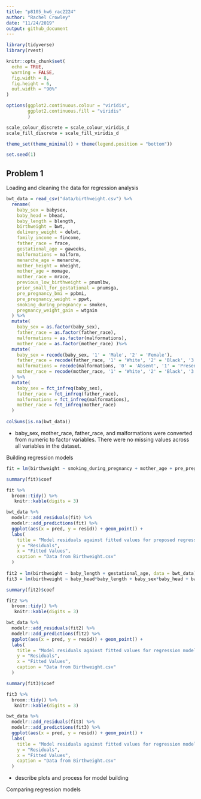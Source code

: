 ```yaml
---
title: "p8105_hw6_rac2224"
author: "Rachel Crowley"
date: "11/24/2019"
output: github_document
---
```


```r
library(tidyverse)
library(rvest)

knitr::opts_chunk$set(
  echo = TRUE,
  warning = FALSE,
  fig.width = 8,
  fig.height = 6,
  out.width = "90%"
)

options(ggplot2.continuous.colour = "viridis",
        ggplot2.continuous.fill = "viridis"
        )

scale_colour_discrete = scale_colour_viridis_d
scale_fill_discrete = scale_fill_viridis_d

theme_set(theme_minimal() + theme(legend.position = "bottom"))

set.seed(1)
```

## Problem 1

Loading and cleaning the data for regression analysis 

```r
bwt_data = read_csv("data/birthweight.csv") %>%
  rename(
    baby_sex = babysex,
    baby_head = bhead,
    baby_length = blength,
    birthweight = bwt,
    delivery_weight = delwt,
    family_income = fincome,
    father_race = frace,
    gestational_age = gaweeks,
    malformations = malform,
    menarche_age = menarche,
    mother_height = mheight,
    mother_age = momage, 
    mother_race = mrace,
    previous_low_birthweight = pnumlbw,
    prior_small_for_gestational = pnumsga, 
    pre_pregnancy_bmi = ppbmi,
    pre_pregnancy_weight = ppwt,
    smoking_during_pregnancy = smoken, 
    pregnancy_weight_gain = wtgain
  ) %>%
  mutate(
    baby_sex = as.factor(baby_sex),
    father_race = as.factor(father_race),
    malformations = as.factor(malformations),
    mother_race = as.factor(mother_race) )%>%
  mutate(
    baby_sex = recode(baby_sex, '1' = 'Male', '2' = 'Female'),
    father_race = recode(father_race, '1' = 'White', '2' = 'Black', '3' = 'Asian', '4' = 'Puerto Rican', '8' = 'Other', '9' = 'Unknown'),
    malformations = recode(malformations, '0' = 'Absent', '1' = 'Present'),
    mother_race = recode(mother_race, '1' = 'White', '2' = 'Black', '3' = 'Asian', '4' = 'Puerto Rican', '8' = 'Other')
  ) %>%
  mutate(
    baby_sex = fct_infreq(baby_sex),
    father_race = fct_infreq(father_race),
    malformations = fct_infreq(malformations),
    mother_race = fct_infreq(mother_race)
  )
 
colSums(is.na(bwt_data))

```

* baby_sex, mother_race, father_race, and malformations were converted from numeric to factor variables. There were no missing values across all variables in the dataset. 

Building regression models 

```r

fit = lm(birthweight ~ smoking_during_pregnancy + mother_age + pre_pregnancy_bmi + gestational_age, data = bwt_data)

summary(fit)$coef

fit %>% 
  broom::tidy() %>%
   knitr::kable(digits = 3)

bwt_data %>%
  modelr::add_residuals(fit) %>%
  modelr::add_predictions(fit) %>%
  ggplot(aes(x = pred, y = resid)) + geom_point() + 
  labs(
    title = "Model residuals against fitted values for proposed regression model for birthweight",
    y = "Residuals",
    x = "Fitted Values",
    caption = "Data from Birthweight.csv"
  )
    
fit2 = lm(birthweight ~ baby_length + gestational_age, data = bwt_data)
fit3 = lm(birthweight ~ baby_head*baby_length + baby_sex*baby_head + baby_sex*baby_length + baby_head*baby_length*baby_sex, data = bwt_data)

summary(fit2)$coef

fit2 %>% 
  broom::tidy() %>%
   knitr::kable(digits = 3)

bwt_data %>%
  modelr::add_residuals(fit2) %>%
  modelr::add_predictions(fit2) %>%
  ggplot(aes(x = pred, y = resid)) + geom_point() + 
  labs(
    title = "Model residuals against fitted values for regression model with baby length and gestational age",
    y = "Residuals",
    x = "Fitted Values",
    caption = "Data from Birthweight.csv"
  )

summary(fit3)$coef

fit3 %>% 
  broom::tidy() %>%
   knitr::kable(digits = 3)

bwt_data %>%
  modelr::add_residuals(fit3) %>%
  modelr::add_predictions(fit3) %>%
  ggplot(aes(x = pred, y = resid)) + geom_point() + 
  labs(
    title = "Model residuals against fitted values for regression model with head size, length, and sex interaction",
    y = "Residuals",
    x = "Fitted Values",
    caption = "Data from Birthweight.csv"
  )

```

* describe plots and process for model building 

Comparing regression models

```r



```